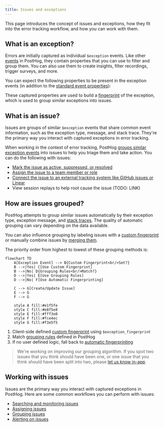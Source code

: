 ```yaml
---
title: Issues and exceptions
---
```


This page introduces the concept of issues and exceptions, how they fit into the error tracking workflow, and how you can work with them.

## What is an exception?

Errors are initially captured as individual `$exception` events. Like other [events](/docs/data/events) in PostHog, they contain properties that you can use to filter and group them. You can also use them to create insights, filter recordings, trigger surveys, and more. 

You can expect the following properties to be present in the exception events (in addition to the [standard event properties](/docs/data/events#default-properties)):


<ExceptionPropertiesTable />

These captured properties are used to build a [fingerprint](/docs/error-tracking/fingerprints) of the exception, which is used to group similar exceptions into issues.

## What is an issue?

Issues are groups of similar `$exception` events that share common event information, such as the exception type, message, and stack trace. They're the primary way you interact with captured exceptions in error tracking.

<ProductScreenshot
    imageLight="https://res.cloudinary.com/dmukukwp6/image/upload/issue_light_f17781d806.png"
    imageDark="https://res.cloudinary.com/dmukukwp6/image/upload/issue_dark_5e825b1fe6.png"
    alt="Issue view"
    classes="rounded"
/>

When working in the context of error tracking, PostHog [groups similar exception events](/docs/error-tracking/grouping-issues) into issues to help you triage them and take action. You can do the following with issues:

- [Mark the issue as active, suppressed, or resolved](/docs/error-tracking/managing-issues#resolving-and-suppressing-issues)
- [Assign the issue to a team member or role](/docs/error-tracking/assigning-issues)
- [Connect the issue to an external tracking system like GitHub issues or Linear](/docs/error-tracking/external-tracking)
- View session replays to help root cause the issue (TODO: LINK)

## How are issues grouped?

PostHog attempts to group similar issues automatically by their exception type, exception message, and [stack traces](/docs/error-tracking/stack-traces). The quality of automatic grouping can vary depending on the data available. 

You can also influence grouping by labeling issues with a [custom fingerprint](/docs/error-tracking/capture#customizing-exception-capture) or manually combine issues by [merging them](/docs/error-tracking/managing-issues#merging-issues).

The priority order from highest to lowest of these grouping methods is:

```mermaid
flowchart TD
    A[Exception Event] --> B{Custom Fingerprint<br/>Set?}
    B -->|Yes| C[Use Custom Fingerprint]
    B -->|No| D{Grouping Rules<br/>Match?}
    D -->|Yes| E[Use Grouping Rules]
    D -->|No| F[Use Automatic Fingerprinting]
    
    C --> G[Create/Update Issue]
    E --> G
    F --> G
    
    style A fill:#e1f5fe
    style C fill:#e8f5e8
    style E fill:#fff3e0
    style F fill:#fce4ec
    style G fill:#f3e5f5
```

1. Client-side defined [custom fingerprint](/docs/error-tracking/capture#customizing-exception-capture) using `$exception_fingerprint`
2. Match [grouping rules](/docs/error-tracking/grouping-issues) defined in PostHog
3. If no user defined logic, fall back to [automatic fingerprinting](/docs/error-tracking/fingerprints)
 
> We're working on improving our grouping algorithm. If you spot two issues that you think should have been one, or one issue that you think should have been split into two, please [let us know in-app](https://us.posthog.com#panel=support%3Afeedback%3Aerror_tracking%3Alow%3Atrue).

## Working with issues

Issues are the primary way you interact with captured exceptions in PostHog. Here are some common workflows you can perform with issues:

- [Searching and monitoring issues](/docs/error-tracking/monitoring)
- [Assigning issues](/docs/error-tracking/assigning-issues)
- [Grouping issues](/docs/error-tracking/grouping-issues)
- [Alerting on issues](/docs/error-tracking/alerts)